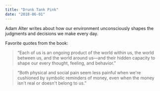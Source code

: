 ```yaml
---
title: "Drunk Tank Pink"
date: "2018-06-01"
---
```


Adam Alter writes about how our environment unconsciously shapes the judgments and decisions we make every day.

Favorite quotes from the book:

> “Each of us is an ongoing product of the world within us, the world between us, and the world around us—and their hidden capacity to shape our every thought, feeling, and behavior.”

> “Both physical and social pain seem less painful when we're cushioned by symbolic reminders of money, even when the money isn't real or doesn't belong to us.”
